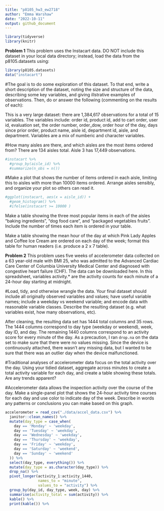 ```yaml
---
title: "p8105_hw3_ew2718"
author: "Emma Warshaw"
date: "2022-10-11"
output: github_document
---
```

```r
library(tidyverse)
library(knitr)
```

**Problem 1**
This problem uses the Instacart data. DO NOT include this dataset in your local data directory; instead, load the data from the p8105.datasets using:
```r
library(p8105.datasets)
data("instacart")
```

#The goal is to do some exploration of this dataset. To that end, write a short description of the dataset, noting the size and structure of the data, describing some key variables, and giving illstrative examples of observations. Then, do or answer the following (commenting on the results of each):

This is a very large dataset: there are 1,384,617 observations for a total of 15 variables.  The variables include: order id, product id, add to cart order, user id, evaluation set, the order number, order_dow, order hour of the day, days since prior order, product name, aisle id, department id, aisle, and department.  Variables are a mix of numberic and character variables.  

#How many aisles are there, and which aisles are the most items ordered from?
There are 134 aisles total.  Aisle 3 has 17,449 observations. 
```r
#instacart %>% 
  #group_by(aisle_id) %>%
  #summarize(n_obs = n())
```

#Make a plot that shows the number of items ordered in each aisle, limiting this to aisles with more than 10000 items ordered. Arrange aisles sensibly, and organize your plot so others can read it.
```r
#ggplot(instacart, aes(x = aisle_id)) + 
  #geom_histogram() %>%
  #ifelse(instacart >= 10000 )
```

Make a table showing the three most popular items in each of the aisles “baking ingredients”, “dog food care”, and “packaged vegetables fruits”. Include the number of times each item is ordered in your table.

Make a table showing the mean hour of the day at which Pink Lady Apples and Coffee Ice Cream are ordered on each day of the week; format this table for human readers (i.e. produce a 2 x 7 table).

**Problem 2**
This problem uses five weeks of accelerometer data collected on a 63 year-old male with BMI 25, who was admitted to the Advanced Cardiac Care Center of Columbia University Medical Center and diagnosed with congestive heart failure (CHF). The data can be downloaded here. In this spreadsheet, variables activity.* are the activity counts for each minute of a 24-hour day starting at midnight.

#Load, tidy, and otherwise wrangle the data. Your final dataset should include all originally observed variables and values; have useful variable names; include a weekday vs weekend variable; and encode data with reasonable variable classes. Describe the resulting dataset (e.g. what variables exist, how many observations, etc).

After cleaning, the resulting data set has 1444 total columns and 35 rows.  The 1444 columns correspond to day type (weekday or weekend), week, day ID, and day.  The remaining 1440 columns correspond to an activity score for every minute of the day.  As a precaution, I ran `drop.na` on the data set to make sure that there were no values missing.  Since the device is continuously attached, there wasn't any missing data, but I wanted to be sure that there was an outlier day when the device malfunctioned.   

#Traditional analyses of accelerometer data focus on the total activity over the day. Using your tidied dataset, aggregate across minutes to create a total activity variable for each day, and create a table showing these totals. Are any trends apparent?

#Accelerometer data allows the inspection activity over the course of the day. Make a single-panel plot that shows the 24-hour activity time courses for each day and use color to indicate day of the week. Describe in words any patterns or conclusions you can make based on this graph.

```r
accelerometer = read_csv("./data/accel_data.csv") %>%
  janitor::clean_names() %>%
  mutate(day_type = case_when(
    day == 'Monday' ~ 'weekday',
    day == 'Tuesday' ~ 'weekday',
    day == 'Wednesday' ~ 'weekday',
    day == 'Thursday' ~ 'weekday',
    day == 'Friday' ~ 'weekday',
    day == 'Saturday' ~ 'weekend',
    day == 'Sunday' ~ 'weekend'
  )) %>% 
  select(day_type, everything()) %>%
  mutate(day_type = as.character(day_type)) %>%
  drop_na() %>%
  pivot_longer(activity_1:activity_1440,
               names_to = "minute",
               values_to = "activity") %>%
  group_by(day_id, day_type, week, day) %>%
  summarise(activity_total = sum(activity)) %>%
  kable() %>% 
  print(kable()) %>%
  
```





